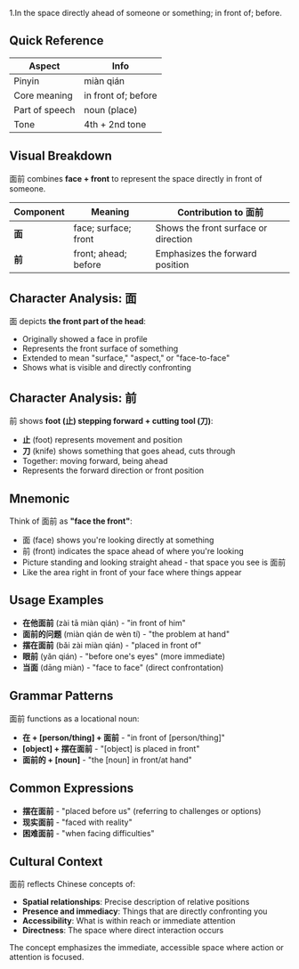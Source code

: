 1.In the space directly ahead of someone or something; in front of; before.

## Quick Reference

| Aspect         | Info                |
| -------------- | ------------------- |
| Pinyin         | miàn qián           |
| Core meaning   | in front of; before |
| Part of speech | noun (place)        |
| Tone           | 4th + 2nd tone      |

## Visual Breakdown

面前 combines **face + front** to represent the space directly in front of someone.

| Component | Meaning              | Contribution to 面前                 |
| --------- | -------------------- | ------------------------------------ |
| **面**    | face; surface; front | Shows the front surface or direction |
| **前**    | front; ahead; before | Emphasizes the forward position      |

## Character Analysis: 面

面 depicts **the front part of the head**:

- Originally showed a face in profile
- Represents the front surface of something
- Extended to mean "surface," "aspect," or "face-to-face"
- Shows what is visible and directly confronting

## Character Analysis: 前

前 shows **foot (止) stepping forward + cutting tool (刀)**:

- **止** (foot) represents movement and position
- **刀** (knife) shows something that goes ahead, cuts through
- Together: moving forward, being ahead
- Represents the forward direction or front position

## Mnemonic

Think of 面前 as **"face the front"**:

- 面 (face) shows you're looking directly at something
- 前 (front) indicates the space ahead of where you're looking
- Picture standing and looking straight ahead - that space you see is 面前
- Like the area right in front of your face where things appear

## Usage Examples

- **在他面前** (zài tā miàn qián) - "in front of him"
- **面前的问题** (miàn qián de wèn tí) - "the problem at hand"
- **摆在面前** (bǎi zài miàn qián) - "placed in front of"
- **眼前** (yǎn qián) - "before one's eyes" (more immediate)
- **当面** (dāng miàn) - "face to face" (direct confrontation)

## Grammar Patterns

面前 functions as a locational noun:

- **在 + [person/thing] + 面前** - "in front of [person/thing]"
- **[object] + 摆在面前** - "[object] is placed in front"
- **面前的 + [noun]** - "the [noun] in front/at hand"

## Common Expressions

- **摆在面前** - "placed before us" (referring to challenges or options)
- **现实面前** - "faced with reality"
- **困难面前** - "when facing difficulties"

## Cultural Context

面前 reflects Chinese concepts of:

- **Spatial relationships**: Precise description of relative positions
- **Presence and immediacy**: Things that are directly confronting you
- **Accessibility**: What is within reach or immediate attention
- **Directness**: The space where direct interaction occurs

The concept emphasizes the immediate, accessible space where action or attention is focused.
